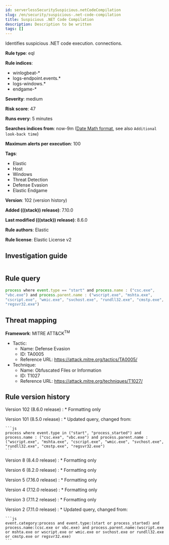 ```yaml
---
id: serverlessSecuritySuspicious.netCodeCompilation
slug: /en/security/suspicious-.net-code-compilation
title: Suspicious .NET Code Compilation
description: Description to be written
tags: []
---
```


<div id="suspicious-.net-code-compilation"></div>

Identifies suspicious .NET code execution. connections.

**Rule type**: eql

**Rule indices**:

* winlogbeat-*
* logs-endpoint.events.*
* logs-windows.*
* endgame-*

**Severity**: medium

**Risk score**: 47

**Runs every**: 5 minutes

**Searches indices from**: now-9m ([Date Math format](((ref))/common-options.html#date-math), see also <DocLink id="serverlessSecurityRulesUiCreate" section="set-the-rules-schedule">`Additional look-back time`</DocLink>)

**Maximum alerts per execution**: 100

**Tags**:

* Elastic
* Host
* Windows
* Threat Detection
* Defense Evasion
* Elastic Endgame

**Version**: 102 (<DocLink id="serverlessSecuritySuspicious.netCodeCompilation" section="rule-version-history">version history</DocLink>)

**Added (((stack)) release)**: 7.10.0

**Last modified (((stack)) release)**: 8.6.0

**Rule authors**: Elastic

**Rule license**: Elastic License v2

## Investigation guide

```markdown

```

## Rule query

```js
process where event.type == "start" and process.name : ("csc.exe",
"vbc.exe") and process.parent.name : ("wscript.exe", "mshta.exe",
"cscript.exe", "wmic.exe", "svchost.exe", "rundll32.exe", "cmstp.exe",
"regsvr32.exe")
```

## Threat mapping

**Framework**: MITRE ATT&CK<sup>TM</sup>

* Tactic:
    * Name: Defense Evasion
    * ID: TA0005
    * Reference URL: https://attack.mitre.org/tactics/TA0005/
* Technique:
    * Name: Obfuscated Files or Information
    * ID: T1027
    * Reference URL: https://attack.mitre.org/techniques/T1027/

<div id="suspicious-.net-code-compilation-history"></div>

## Rule version history

Version 102 (8.6.0 release) 
    : * Formatting only

Version 101 (8.5.0 release) 
    : * Updated query, changed from:

    ```js
    process where event.type in ("start", "process_started") and
    process.name : ("csc.exe", "vbc.exe") and process.parent.name :
    ("wscript.exe", "mshta.exe", "cscript.exe", "wmic.exe", "svchost.exe",
    "rundll32.exe", "cmstp.exe", "regsvr32.exe")
    ```

Version 8 (8.4.0 release) 
    : * Formatting only

Version 6 (8.2.0 release) 
    : * Formatting only

Version 5 (7.16.0 release) 
    : * Formatting only

Version 4 (7.12.0 release) 
    : * Formatting only

Version 3 (7.11.2 release) 
    : * Formatting only

Version 2 (7.11.0 release) 
    : * Updated query, changed from:

    ```js
    event.category:process and event.type:(start or process_started) and
    process.name:(csc.exe or vbc.exe) and process.parent.name:(wscript.exe
    or mshta.exe or wscript.exe or wmic.exe or svchost.exe or rundll32.exe
    or cmstp.exe or regsvr32.exe)
    ```

